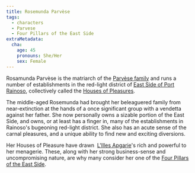 ```yaml
---
title: Rosemunda Parvèse
tags:
  - characters
  - Parvese
  - Four Pillars of the East Side
extraMetadata:
  cha:
    age: 45
    pronouns: She/Her
    sex: Female
---
```


Rosamunda Parvèse is the matriarch of the
[Parvèse family](/families/parvese/) and runs a number of establishments in
the red-light district of
[East Side of Port Rainoso](/locations/port-rainoso#east-side),
collectively called the
[Houses of Pleasures](/organizations/parvese-houses-of-pleasures/).

The middle-aged Rosemunda had brought her beleaguered family from
near-extinction at the hands of a once significant group with a vendetta against
her father. She now personally owns a sizable portion of the East Side, and
owns, or at least has a finger in, many of the establishments in Rainoso's
bugeoning red-light district. She also has an acute sense of the carnal
pleasures, and a unique ability to find new and exciting diversions.

Her Houses of Pleasure have
drawn  [L'Illes Apgarie](/locations/l-illes-apgarie/)'s rich and powerful
to her menagerie. These, along with her strong business-sense and uncompromising
nature, are why many consider her one of the
[Four Pillars of the East Side](/organizations/four-pillars-of-the-east-side/).
